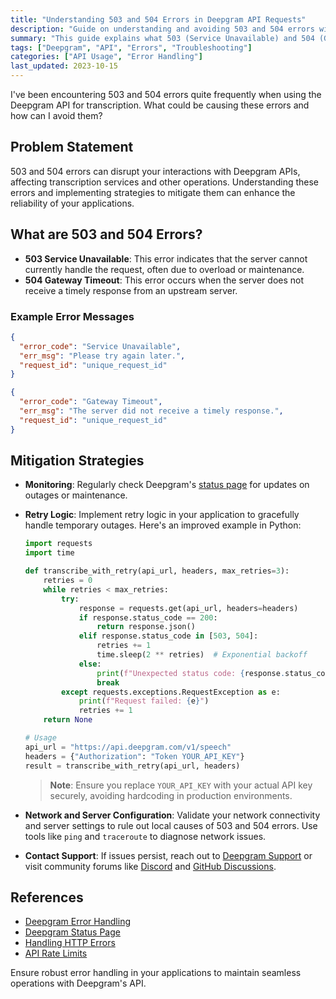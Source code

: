 ```yaml
---
title: "Understanding 503 and 504 Errors in Deepgram API Requests"
description: "Guide on understanding and avoiding 503 and 504 errors with Deepgram API."
summary: "This guide explains what 503 (Service Unavailable) and 504 (Gateway Timeout) errors are in the context of Deepgram's speech-to-text API. It covers potential causes like server overload and rate limiting, and provides insights on how to prevent or troubleshoot these errors."
tags: ["Deepgram", "API", "Errors", "Troubleshooting"]
categories: ["API Usage", "Error Handling"]
last_updated: 2023-10-15
---
```


<CommunityQuestion>I've been encountering 503 and 504 errors quite frequently when using the Deepgram API for transcription. What could be causing these errors and how can I avoid them?</CommunityQuestion>

## Problem Statement

503 and 504 errors can disrupt your interactions with Deepgram APIs, affecting transcription services and other operations. Understanding these errors and implementing strategies to mitigate them can enhance the reliability of your applications.

## What are 503 and 504 Errors?

- **503 Service Unavailable**: This error indicates that the server cannot currently handle the request, often due to overload or maintenance.
- **504 Gateway Timeout**: This error occurs when the server does not receive a timely response from an upstream server.

### Example Error Messages

```json
{
  "error_code": "Service Unavailable",
  "err_msg": "Please try again later.",
  "request_id": "unique_request_id"
}
```

```json
{
  "error_code": "Gateway Timeout",
  "err_msg": "The server did not receive a timely response.",
  "request_id": "unique_request_id"
}
```

## Mitigation Strategies

- **Monitoring**: Regularly check Deepgram's [status page](https://status.deepgram.com) for updates on outages or maintenance.
- **Retry Logic**: Implement retry logic in your application to gracefully handle temporary outages. Here's an improved example in Python:

    ```python
    import requests
    import time

    def transcribe_with_retry(api_url, headers, max_retries=3):
        retries = 0
        while retries < max_retries:
            try:
                response = requests.get(api_url, headers=headers)
                if response.status_code == 200:
                    return response.json()
                elif response.status_code in [503, 504]:
                    retries += 1
                    time.sleep(2 ** retries)  # Exponential backoff
                else:
                    print(f"Unexpected status code: {response.status_code}")
                    break
            except requests.exceptions.RequestException as e:
                print(f"Request failed: {e}")
                retries += 1
        return None

    # Usage
    api_url = "https://api.deepgram.com/v1/speech"
    headers = {"Authorization": "Token YOUR_API_KEY"}
    result = transcribe_with_retry(api_url, headers)
    ```

    > **Note**: Ensure you replace `YOUR_API_KEY` with your actual API key securely, avoiding hardcoding in production environments.

- **Network and Server Configuration**: Validate your network connectivity and server settings to rule out local causes of 503 and 504 errors. Use tools like `ping` and `traceroute` to diagnose network issues.
- **Contact Support**: If issues persist, reach out to [Deepgram Support](/docs/support) or visit community forums like [Discord](https://discord.gg/deepgram) and [GitHub Discussions](https://github.com/orgs/deepgram/discussions).

## References

- [Deepgram Error Handling](/reference/errors)
- [Deepgram Status Page](https://status.deepgram.com)
- [Handling HTTP Errors](/docs/handling-http-errors)
- [API Rate Limits](/reference/api-rate-limits)

Ensure robust error handling in your applications to maintain seamless operations with Deepgram's API.
